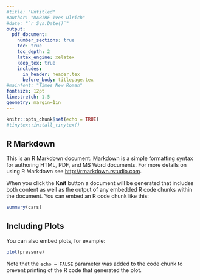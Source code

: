 ---
#title: "Untitled"
#author: "DABIRE Ives Ulrich"
#date: "`r Sys.Date()`"
output:
  pdf_document:
    number_sections: true
    toc: true
    toc_depth: 2
    latex_engine: xelatex
    keep_tex: true
    includes:
      in_header: header.tex
      before_body: titlepage.tex
#mainfont: "Times New Roman"
fontsize: 12pt
linestretch: 1.5
geometry: margin=1in
---

\newpage

```{r setup, include=FALSE}
knitr::opts_chunk$set(echo = TRUE)
#tinytex::install_tinytex()
```

## R Markdown

This is an R Markdown document. Markdown is a simple formatting syntax for authoring HTML, PDF, and MS Word documents. For more details on using R Markdown see <http://rmarkdown.rstudio.com>.

When you click the **Knit** button a document will be generated that includes both content as well as the output of any embedded R code chunks within the document. You can embed an R code chunk like this:

```{r cars}
summary(cars)
```

## Including Plots

You can also embed plots, for example:

```{r pressure, echo=FALSE}
plot(pressure)
```

Note that the `echo = FALSE` parameter was added to the code chunk to prevent printing of the R code that generated the plot.

